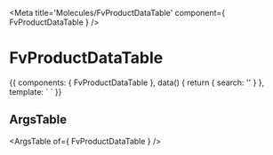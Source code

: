
<Meta title='Molecules/FvProductDataTable' component={ FvProductDataTable } />

# FvProductDataTable

<Canvas>
<Story name='Common' height='150px'>{{
  components: { FvProductDataTable },
  data() {
    return {
      search: ''
    }
  },
  template: `<FvProductDataTable
    :search="search"
  >
  </FvProductDataTable>`
}}</Story>
</Canvas>

## ArgsTable

<ArgsTable of={ FvProductDataTable } />
